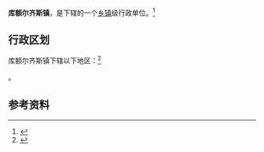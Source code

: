 {{中国乡级行政区
|景观照片文件名 = 
|景观照片描述 = 
|汉语拼音 = 
|其他语言 = 
|其他语言名称 = 
|旧称 = 
|地名出处 = 
|位置图文件名 = 
|位置图描述 = 
|自定义图片= 
|建置时间 = 
|政府驻地 = 
|毗邻 = 
|总面积 = 
|总人口 = 
|总人口年份 = 
|户籍人口 = 
|户籍人口年份 = 
|常住人口 = 
|常住人口年份 = 
|人口密度 = 
|GDP = 
|GDP年份 = 
|邮政编码 = 
|电话区号 = 906
|官方网站 = 
|网站名称 = 
|65/43/22/100/000}}

'''库额尔齐斯镇'''，是{{PRC admin/fullname|65/43/22/100/000|3}}下辖的一个[[乡镇|乡镇]]级行政单位。<ref>{{PRC admin/ref sgc|{{PRC admin/parent|65/43/22/100/000}}}}</ref>

== 行政区划 ==

库额尔齐斯镇下辖以下地区：<ref>{{PRC admin/ref sgc|65/43/22/100/000}}</ref>

{{PRC admin/children|65/43/22/100/000}}。

== 参考资料 ==

{{reflist}}

{{行政区划小作品}}
{{PRC admin/navcat|65/43/22/100/000}}